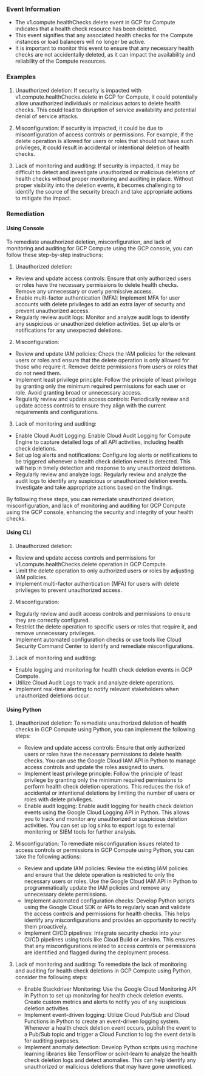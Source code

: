 
### Event Information

- The v1.compute.healthChecks.delete event in GCP for Compute indicates that a health check resource has been deleted.
- This event signifies that any associated health checks for the Compute instances or load balancers will no longer be active.
- It is important to monitor this event to ensure that any necessary health checks are not accidentally deleted, as it can impact the availability and reliability of the Compute resources.


### Examples

1. Unauthorized deletion: If security is impacted with v1.compute.healthChecks.delete in GCP for Compute, it could potentially allow unauthorized individuals or malicious actors to delete health checks. This could lead to disruption of service availability and potential denial of service attacks.

2. Misconfiguration: If security is impacted, it could be due to misconfiguration of access controls or permissions. For example, if the delete operation is allowed for users or roles that should not have such privileges, it could result in accidental or intentional deletion of health checks.

3. Lack of monitoring and auditing: If security is impacted, it may be difficult to detect and investigate unauthorized or malicious deletions of health checks without proper monitoring and auditing in place. Without proper visibility into the deletion events, it becomes challenging to identify the source of the security breach and take appropriate actions to mitigate the impact.

### Remediation

#### Using Console

To remediate unauthorized deletion, misconfiguration, and lack of monitoring and auditing for GCP Compute using the GCP console, you can follow these step-by-step instructions:

1. Unauthorized deletion:
- Review and update access controls: Ensure that only authorized users or roles have the necessary permissions to delete health checks. Remove any unnecessary or overly permissive access.
- Enable multi-factor authentication (MFA): Implement MFA for user accounts with delete privileges to add an extra layer of security and prevent unauthorized access.
- Regularly review audit logs: Monitor and analyze audit logs to identify any suspicious or unauthorized deletion activities. Set up alerts or notifications for any unexpected deletions.

2. Misconfiguration:
- Review and update IAM policies: Check the IAM policies for the relevant users or roles and ensure that the delete operation is only allowed for those who require it. Remove delete permissions from users or roles that do not need them.
- Implement least privilege principle: Follow the principle of least privilege by granting only the minimum required permissions for each user or role. Avoid granting broad or unnecessary access.
- Regularly review and update access controls: Periodically review and update access controls to ensure they align with the current requirements and configurations.

3. Lack of monitoring and auditing:
- Enable Cloud Audit Logging: Enable Cloud Audit Logging for Compute Engine to capture detailed logs of all API activities, including health check deletions.
- Set up log alerts and notifications: Configure log alerts or notifications to be triggered whenever a health check deletion event is detected. This will help in timely detection and response to any unauthorized deletions.
- Regularly review and analyze logs: Regularly review and analyze the audit logs to identify any suspicious or unauthorized deletion events. Investigate and take appropriate actions based on the findings.

By following these steps, you can remediate unauthorized deletion, misconfiguration, and lack of monitoring and auditing for GCP Compute using the GCP console, enhancing the security and integrity of your health checks.

#### Using CLI

1. Unauthorized deletion:
- Review and update access controls and permissions for v1.compute.healthChecks.delete operation in GCP Compute.
- Limit the delete operation to only authorized users or roles by adjusting IAM policies.
- Implement multi-factor authentication (MFA) for users with delete privileges to prevent unauthorized access.

2. Misconfiguration:
- Regularly review and audit access controls and permissions to ensure they are correctly configured.
- Restrict the delete operation to specific users or roles that require it, and remove unnecessary privileges.
- Implement automated configuration checks or use tools like Cloud Security Command Center to identify and remediate misconfigurations.

3. Lack of monitoring and auditing:
- Enable logging and monitoring for health check deletion events in GCP Compute.
- Utilize Cloud Audit Logs to track and analyze delete operations.
- Implement real-time alerting to notify relevant stakeholders when unauthorized deletions occur.

#### Using Python

1. Unauthorized deletion: To remediate unauthorized deletion of health checks in GCP Compute using Python, you can implement the following steps:
   - Review and update access controls: Ensure that only authorized users or roles have the necessary permissions to delete health checks. You can use the Google Cloud IAM API in Python to manage access controls and update the roles assigned to users.
   - Implement least privilege principle: Follow the principle of least privilege by granting only the minimum required permissions to perform health check deletion operations. This reduces the risk of accidental or intentional deletions by limiting the number of users or roles with delete privileges.
   - Enable audit logging: Enable audit logging for health check deletion events using the Google Cloud Logging API in Python. This allows you to track and monitor any unauthorized or suspicious deletion activities. You can set up log sinks to export logs to external monitoring or SIEM tools for further analysis.

2. Misconfiguration: To remediate misconfiguration issues related to access controls or permissions in GCP Compute using Python, you can take the following actions:
   - Review and update IAM policies: Review the existing IAM policies and ensure that the delete operation is restricted to only the necessary users or roles. Use the Google Cloud IAM API in Python to programmatically update the IAM policies and remove any unnecessary delete permissions.
   - Implement automated configuration checks: Develop Python scripts using the Google Cloud SDK or APIs to regularly scan and validate the access controls and permissions for health checks. This helps identify any misconfigurations and provides an opportunity to rectify them proactively.
   - Implement CI/CD pipelines: Integrate security checks into your CI/CD pipelines using tools like Cloud Build or Jenkins. This ensures that any misconfigurations related to access controls or permissions are identified and flagged during the deployment process.

3. Lack of monitoring and auditing: To remediate the lack of monitoring and auditing for health check deletions in GCP Compute using Python, consider the following steps:
   - Enable Stackdriver Monitoring: Use the Google Cloud Monitoring API in Python to set up monitoring for health check deletion events. Create custom metrics and alerts to notify you of any suspicious deletion activities.
   - Implement event-driven logging: Utilize Cloud Pub/Sub and Cloud Functions in Python to create an event-driven logging system. Whenever a health check deletion event occurs, publish the event to a Pub/Sub topic and trigger a Cloud Function to log the event details for auditing purposes.
   - Implement anomaly detection: Develop Python scripts using machine learning libraries like TensorFlow or scikit-learn to analyze the health check deletion logs and detect anomalies. This can help identify any unauthorized or malicious deletions that may have gone unnoticed.

